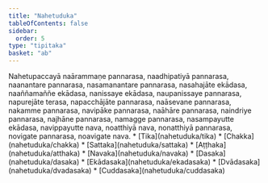 ```yaml
---
title: "Nahetuduka"
tableOfContents: false
sidebar:
  order: 5
type: "tipitaka"
basket: "ab"
---
```



<DynamicBreadcrumb />

<Division number="397">

<Paragraph number="1175">
Nahetupaccayā naārammaṇe pannarasa, naadhipatiyā pannarasa, naanantare pannarasa, nasamanantare pannarasa, nasahajāte ekādasa, naaññamaññe ekādasa, nanissaye ekādasa, naupanissaye pannarasa, napurejāte terasa, napacchājāte pannarasa, naāsevane pannarasa, nakamme pannarasa, navipāke pannarasa, naāhāre pannarasa, naindriye pannarasa, najhāne pannarasa, namagge pannarasa, nasampayutte ekādasa, navippayutte nava, noatthiyā nava, nonatthiyā pannarasa, novigate pannarasa, noavigate nava.

</Paragraph>
</Division>

<TableOfContents>
* [Tika](nahetuduka/tika)
* [Chakka](nahetuduka/chakka)
* [Sattaka](nahetuduka/sattaka)
* [Aṭṭhaka](nahetuduka/atthaka)
* [Navaka](nahetuduka/navaka)
* [Dasaka](nahetuduka/dasaka)
* [Ekādasaka](nahetuduka/ekadasaka)
* [Dvādasaka](nahetuduka/dvadasaka)
* [Cuddasaka](nahetuduka/cuddasaka)
</TableOfContents>